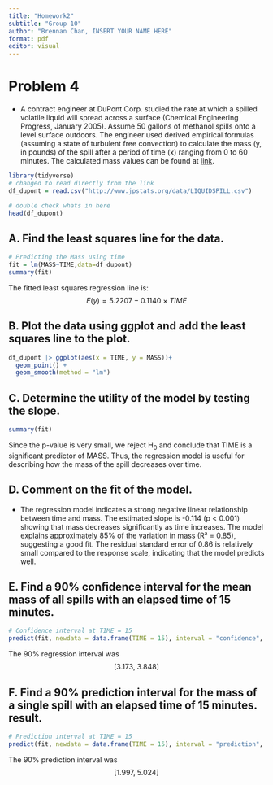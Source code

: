 ```yaml
---
title: "Homework2"
subtitle: "Group 10"
author: "Brennan Chan, INSERT YOUR NAME HERE"
format: pdf
editor: visual
---
```


# Problem 4

-   A contract engineer at DuPont Corp. studied the rate at which a spilled volatile liquid will spread across a surface (Chemical Engineering Progress, January 2005). Assume 50 gallons of methanol spills onto a level surface outdoors. The engineer used derived empirical formulas (assuming a state of turbulent free convection) to calculate the mass (y, in pounds) of the spill after a period of time (x) ranging from 0 to 60 minutes. The calculated mass values can be found at [link](http://www.jpstats.org/data/LIQUIDSPILL.csv).

```r
library(tidyverse)
# changed to read directly from the link 
df_dupont = read.csv("http://www.jpstats.org/data/LIQUIDSPILL.csv")

# double check whats in here
head(df_dupont)
```

## A. Find the least squares line for the data.

```r
# Predicting the Mass using time
fit = lm(MASS~TIME,data=df_dupont)
summary(fit)
```

The fitted least squares regression line is: $$
E(y) = 5.2207 - 0.1140 \times TIME
$$

## B. Plot the data using ggplot and add the least squares line to the plot.

```r
df_dupont |> ggplot(aes(x = TIME, y = MASS))+
  geom_point() + 
  geom_smooth(method = "lm")
```

## C. Determine the utility of the model by testing the slope.

```r
summary(fit)
```

Since the p-value is very small, we reject H~0~ and conclude that TIME is a significant predictor of MASS. Thus, the regression model is useful for describing how the mass of the spill decreases over time.

## D. Comment on the fit of the model.

-   The regression model indicates a strong negative linear relationship between time and mass. The estimated slope is -0.114 (p \< 0.001) showing that mass decreases significantly as time increases. The model explains approximately 85% of the variation in mass (R² = 0.85), suggesting a good fit. The residual standard error of 0.86 is relatively small compared to the response scale, indicating that the model predicts well.

## E. Find a 90% confidence interval for the mean mass of all spills with an elapsed time of 15 minutes.

```r
# Confidence interval at TIME = 15
predict(fit, newdata = data.frame(TIME = 15), interval = "confidence", level = 0.90)
```

The 90% regression interval was $$[3.173,\; 3.848]$$

## F. Find a 90% prediction interval for the mass of a single spill with an elapsed time of 15 minutes. result.

```r
# Prediction interval at TIME = 15
predict(fit, newdata = data.frame(TIME = 15), interval = "prediction", level = 0.90)
```

The 90% prediction interval was $$[1.997,\; 5.024]$$
